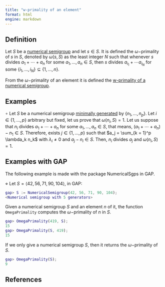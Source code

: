 ```yaml
---
title: "w-primality of an element"
format: html
engine: markdown
---
```


## Definition

Let $S$ be a [numerical semigroup](../Basic-concepts/Numerical-semigroup.qmd) and let $s \in S$. It is defined the $\omega-$primality of $s$ in $S$, denoted by $\omega(s, S)$ as the least integer $N$ such that whenever $s$ divides $a_1 + \cdots + a_n$ for some $a_1, \ldots, a_n \in S$, then $s$ divides $a_{i_1} + \cdots a_{i_N}$ for some $\{i_1, \ldots, i_N\} \subseteq \{1, \ldots, n\}$.

From the $\omega-$primality of an element it is defined the [w-primality of a numerical semigroup](w-primality-of-a-numerical-semigroup.qmd).

## Examples

$\circ$ Let $S$ be a numerical semigroup [minimally generated](../Basic-concepts/Minimal-set-of-generators.qmd) by $\{n_1, \ldots, n_p\}$. Let $i \in \{1, \ldots, p\}$ arbitrary but fixed, let us prove that $\omega(n_i, S) = 1$. Let us suppose that $n_i$ divides $a_1 + \cdots + a_n$ for some $a_1, \ldots, a_n \in S$, that means, $(a_1 + \cdots + a_n) - n_1 \in S$. Therefore, exists $j \in \{1, \ldots, p\}$ such that $a_j = \sum_{k = 1}^p \lambda_k n_k$ with $\lambda_i \ne 0$ and $a_j - n_i \in S$. Then, $n_i$ divides $a_j$ and $\omega(n_i, S) = 1$.

## Examples with GAP

The following example is made with the package NumericalSgps in GAP.

$\diamond$ Let $S = \langle 42, 56, 71, 90, 104 \rangle$, in GAP:

``` gap
gap> S := NumericalSemigroup(42, 56, 71, 90, 104);
<Numerical semigroup with 5 generators>
```

Given a numerical semigroup $S$ and an element $n$ of it, the function `OmegaPrimality` computes the $\omega-$primality of $n$ in $S$.

``` gap
gap> OmegaPrimality(419, S);
15
gap> OmegaPrimality(S, 419);
15
```

If we only give a numerical semigroup $S$, then it returns the $\omega-$primality of $S$.

``` gap
gap> OmegaPrimality(S);
9
```

## References
